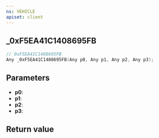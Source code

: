 ```yaml
---
ns: VEHICLE
apiset: client
---
```

## _0xF5EA41C1408695FB

```c
// 0xF5EA41C1408695FB
Any _0xF5EA41C1408695FB(Any p0, Any p1, Any p2, Any p3);
```


## Parameters
* **p0**:
* **p1**:
* **p2**:
* **p3**:

## Return value